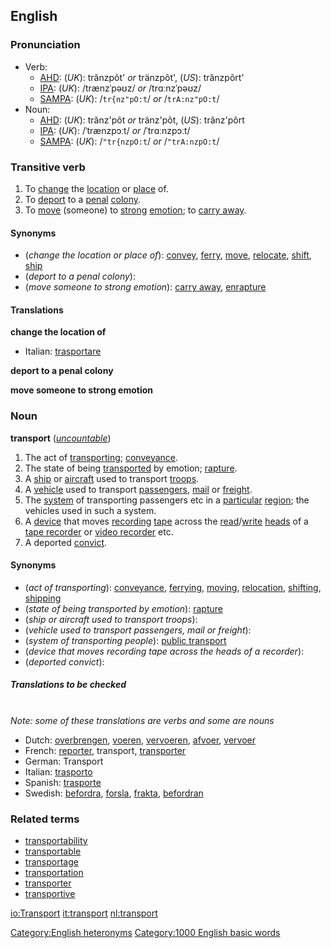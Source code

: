 ==English==
===Pronunciation===
*Verb:
**[[AHD]]: (''UK''): trănzpôt' ''or'' tränzpôt', (''US''): trănzpôrt'
**[[IPA]]: (''UK''): /trænzˈpəʊz/ ''or'' /trɑːnzˈpəʊz/<!--please provide US IPA: not sure about how the vowel should be transcribed in the second syllable-->
**[[SAMPA]]: (''UK''): /<tt>tr{nz"pO:t</tt>/ ''or'' /<tt>trA:nz"pO:t</tt>/<!--please provide US SAMPA: not sure about how the vowel should be transcribed in the second syllable-->
*Noun:
**[[AHD]]: (''UK''): trănz'pôt ''or'' tränz'pôt, (''US''): trănz'pôrt
**[[IPA]]: (''UK''): /ˈtrænzpɔːt/ ''or'' /ˈtrɑːnzpɔːt/<!--please provide US IPA: not sure about how the vowel should be transcribed in the second syllable-->
**[[SAMPA]]: (''UK''): /<tt>"tr{nzpO:t</tt>/ ''or'' /<tt>"trA:nzpO:t</tt>/<!--please provide US SAMPA: not sure about how the vowel should be transcribed in the second syllable-->
[[Category:English heteronyms]]

===Transitive verb===
{{en-infl-reg-consonant|transport||}}

#To [[change]] the [[location]] or [[place]] of.
#To [[deport]] to a [[penal]] [[colony]].
#To [[move]] (someone) to [[strong]] [[emotion]]; to [[carry away]].

====Synonyms====
*(''change the location or place of''): [[convey]], [[ferry]], [[move]], [[relocate]], [[shift]], [[ship]]
*(''deport to a penal colony''):
*(''move someone to strong emotion''): [[carry away]], [[enrapture]]

====Translations====

'''change the location of'''
{{top}}
*Italian: [[trasportare]]
{{mid}}
{{bottom}}

'''deport to a penal colony'''
{{top}}
{{mid}}
{{bottom}}

'''move someone to strong emotion'''
{{top}}
{{mid}}
{{bottom}}

===Noun===
'''transport''' (''[[uncountable]]'')

#The act of [[transporting]]; [[conveyance]].
#The state of being [[transported]] by emotion; [[rapture]].
#A [[ship]] or [[aircraft]] used to transport [[troops]].
#A [[vehicle]] used to transport [[passenger]]s, [[mail]] or [[freight]].
#The [[system]] of transporting passengers etc in a [[particular]] [[region]]; the vehicles used in such a system.
#A [[device]] that moves [[recording]] [[tape]] across the [[read]]/[[write]] [[head]]s of a [[tape recorder]] or [[video recorder]] etc.
#A deported [[convict]].

====Synonyms====
*(''act of transporting''): [[conveyance]], [[ferry]]ing, [[move|moving]], [[relocation]], [[shift]]ing, [[ship]]ping
*(''state of being transported by emotion''): [[rapture]]
*(''ship or aircraft used to transport troops''):
*(''vehicle used to transport passengers, mail or freight''):
*(''system of transporting people''): [[public transport]]
*(''device that moves recording tape across the heads of a recorder''):
*(''deported convict''):

=====Translations to be checked=====
<!--Remove this section once all of the translations below have been moved into the tables above.-->
{{checktrans}}<br>''Note: some of these translations are verbs and some are nouns''

*Dutch: [[overbrengen]], [[voeren]], [[vervoeren]], [[afvoer]], [[vervoer]]
*French: [[reporter]], transport, [[transporter]]
*German: Transport
*Italian: [[trasporto]]
*Spanish: [[trasporte]]
*Swedish: [[befordra]], [[forsla]], [[frakta]], [[befordran]]

===Related terms===
*[[transportability]]
*[[transportable]]
*[[transportage]]
*[[transportation]]
*[[transporter]]
*[[transportive]]

[[Category:1000 English basic words]]

[[io:Transport]]
[[it:transport]]
[[nl:transport]]